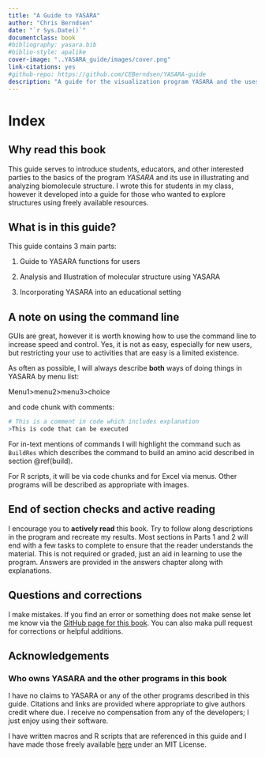 ```yaml
---
title: "A Guide to YASARA"
author: "Chris Berndsen"
date: "`r Sys.Date()`"
documentclass: book
#bibliography: yasara.bib
#biblio-style: apalike
cover-image: "..YASARA_guide/images/cover.png"
link-citations: yes
#github-repo: https://github.com/CEBerndsen/YASARA-guide
description: "A guide for the visualization program YASARA and the uses of the program"
---
```


# Index


## Why read this book

This guide serves to introduce students, educators, and other interested parties to the basics of the program _YASARA_ and its use in illustrating and analyzing biomolecule structure. I wrote this for students in my class, however it developed into a guide for those who wanted to explore structures using freely available resources. 


## What is in this guide?

This guide contains 3 main parts:

  1. Guide to YASARA functions for users 
  
  2. Analysis and Illustration of molecular structure using YASARA
  
  3. Incorporating YASARA into an educational setting 
  


## A note on using the command line

GUIs are great, however it is worth knowing how to use the command line to increase speed and control. Yes, it is not as easy, especially for new users, but restricting your use to activities that are easy is a limited existence. 

As often as possible, I will always describe **both** ways of doing things in YASARA by menu list:

Menu1>menu2>menu3>choice 

and code chunk with comments:

```r

# This is a comment in code which includes explanation
>This is code that can be executed

```

For in-text mentions of commands I will highlight the command such as `BuildRes` which describes the command to build an amino acid described in section \@ref(build).

For R scripts, it will be via code chunks and for Excel via menus. Other programs will be described as appropriate with images.

## End of section checks and active reading 

I encourage you to **actively read** this book.  Try to follow along descriptions in the program and recreate my results. Most sections in Parts 1 and 2 will end with a few tasks to complete to ensure that the reader understands the material. This is not required or graded, just an aid in learning to use the program.  Answers are provided in the answers chapter along with explanations.


## Questions and corrections

I make mistakes. If you find an error or something does not make sense let me know via the [GitHub page for this book](https://github.com/CEBerndsen/YASARA-guide).  You can also maka pull request for corrections or helpful additions.


## Acknowledgements 


### Who owns YASARA and the other programs in this book

I have no claims to YASARA or any of the other programs described in this guide. Citations and links are provided where appropriate to give authors credit where due. I receive no compensation from any of the developers; I just enjoy using their software.

I have written macros and R scripts that are referenced in this guide and I have made those freely available [here](https://github.com/CEBerndsen/YASARA-guide) under an MIT License.
